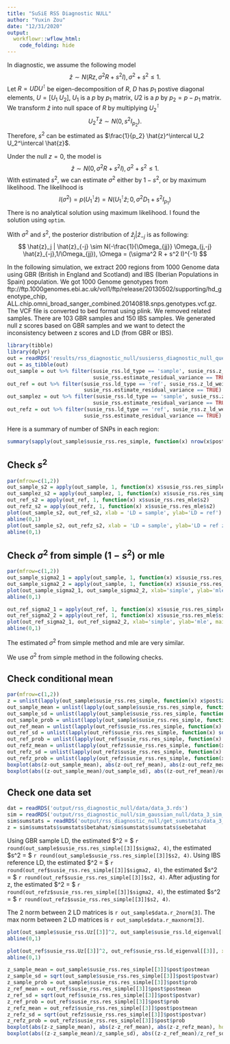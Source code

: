```yaml
---
title: "SuSiE RSS Diagnostic NULL"
author: "Yuxin Zou"
date: "12/31/2020"
output: 
  workflowr::wflow_html:
    code_folding: hide
---
```


In diagnostic, we assume the following model
$$
\hat{z} \sim N(Rz, \sigma^2 R + s^2 I), \sigma^2 + s^2 \leq 1.
$$
Let $R = U D U^\intercal$ be eigen-decomposition of $R$, $D$ has $p_1$ postive diagonal elements, $U = [U_1 \ U_2]$, $U_1$ is a $p$ by $p_1$ matrix, $U2$ is a $p$ by $p_2=p-p_1$ matrix. We transform $\hat{z}$ into null space of $R$ by multiplying $U_2^\intercal$
$$
U_2^T \hat{z} \sim N(0, s^2 I_{p_2}).
$$
Therefore, $s^2$ can be estimated as $\frac{1}{p_2} \hat{z}^\intercal U_2 U_2^\intercal \hat{z}$.

Under the null $z = 0$, the model is
$$
\hat{z} \sim N(0, \sigma^2 R + s^2 I), \sigma^2 + s^2 \leq 1.
$$
With estimated $s^2$, we can estimate $\sigma^2$ either by $1-s^2$, or by maximum likelihood. The likelihood is 
$$
l(\sigma^2) = p(U_1^\intercal \hat{z}) = N(U_1^\intercal \hat{z}; 0, \sigma^2 D_1 + s^2 I_{p_1})
$$
There is no analytical solution using maximum likelihood. I found the solution using `optim`.

With $\sigma^2$ and $s^2$, the posterior distribution of $\hat{z}_j | \hat{z}_{-j}$ is as following:
$$
\hat{z}_j | \hat{z}_{-j} \sim N(-\frac{1}{\Omega_{jj}} \Omega_{j,-j} \hat{z}_{-j},1/\Omega_{jj}), \Omega = (\sigma^2 R + s^2 I)^{-1}
$$

In the following simulation, we extract 200 regions from 1000 Genome data using GBR (British in England and Scotland) and IBS (Iberian Populations in Spain) population. We got 1000 Genome genotypes from ftp://ftp.1000genomes.ebi.ac.uk/vol1/ftp/release/20130502/supporting/hd_genotype_chip, ALL.chip.omni_broad_sanger_combined.20140818.snps.genotypes.vcf.gz. The VCF file is converted to bed format using plink. We removed related samples. There are 103 GBR samples and 150 IBS samples. We generated null z scores based on GBR samples and we want to detect the inconsistency between z scores and LD (from GBR or IBS). 

```r
library(tibble)
library(dplyr)
out = readRDS('results/rss_diagnostic_null/susierss_diagnostic_null_query.rds')
out = as_tibble(out)
out_sample = out %>% filter(susie_rss.ld_type == 'sample', susie_rss.z_ld_weight == 0, 
                            susie_rss.estimate_residual_variance == TRUE)
out_ref = out %>% filter(susie_rss.ld_type == 'ref', susie_rss.z_ld_weight == 0,
                         susie_rss.estimate_residual_variance == TRUE)
out_samplez = out %>% filter(susie_rss.ld_type == 'sample', susie_rss.z_ld_weight == 0.0066667, 
                            susie_rss.estimate_residual_variance == TRUE)
out_refz = out %>% filter(susie_rss.ld_type == 'ref', susie_rss.z_ld_weight == 0.0066667,
                         susie_rss.estimate_residual_variance == TRUE)
```

Here is a summary of number of SNPs in each region:
```r
summary(sapply(out_sample$susie_rss.res_simple, function(x) nrow(x$post)))
```

## Check $s^2$

```r
par(mfrow=c(1,2))
out_sample_s2 = apply(out_sample, 1, function(x) x$susie_rss.res_simple$s2)
out_samplez_s2 = apply(out_samplez, 1, function(x) x$susie_rss.res_simple$s2)
out_ref_s2 = apply(out_ref, 1, function(x) x$susie_rss.res_mle$s2)
out_refz_s2 = apply(out_refz, 1, function(x) x$susie_rss.res_mle$s2)
plot(out_sample_s2, out_ref_s2, xlab = 'LD = sample', ylab='LD = ref')
abline(0,1)
plot(out_sample_s2, out_refz_s2, xlab = 'LD = sample', ylab='LD = ref z')
abline(0,1)
```

## Check $\sigma^2$ from simple ($1-s^2$) or mle

```r
par(mfrow=c(1,2))
out_sample_sigma2_1 = apply(out_sample, 1, function(x) x$susie_rss.res_simple$sigma2)
out_sample_sigma2_2 = apply(out_sample, 1, function(x) x$susie_rss.res_mle$sigma2)
plot(out_sample_sigma2_1, out_sample_sigma2_2, xlab='simple', ylab='mle', main='sample')
abline(0,1)

out_ref_sigma2_1 = apply(out_ref, 1, function(x) x$susie_rss.res_simple$sigma2)
out_ref_sigma2_2 = apply(out_ref, 1, function(x) x$susie_rss.res_mle$sigma2)
plot(out_ref_sigma2_1, out_ref_sigma2_2, xlab='simple', ylab='mle', main='ref')
abline(0,1)
```
The estimated $\sigma^2$ from simple method and mle are very similar.

We use $\sigma^2$ from simple method in the following checks.

## Check conditional mean

```r
par(mfrow=c(1,2))
z = unlist(lapply(out_sample$susie_rss.res_simple, function(x) x$post$z))
out_sample_mean = unlist(lapply(out_sample$susie_rss.res_simple, function(x) x$post$postmean))
out_sample_sd = unlist(lapply(out_sample$susie_rss.res_simple, function(x) sqrt(x$post$postvar)))
out_sample_prob = unlist(lapply(out_sample$susie_rss.res_simple, function(x) x$post$prob))
out_ref_mean = unlist(lapply(out_ref$susie_rss.res_simple, function(x) x$post$postmean))
out_ref_sd = unlist(lapply(out_ref$susie_rss.res_simple, function(x) sqrt(x$post$postvar)))
out_ref_prob = unlist(lapply(out_ref$susie_rss.res_simple, function(x) x$post$prob))
out_refz_mean = unlist(lapply(out_refz$susie_rss.res_simple, function(x) x$post$postmean))
out_refz_sd = unlist(lapply(out_refz$susie_rss.res_simple, function(x) sqrt(x$post$postvar)))
out_refz_prob = unlist(lapply(out_refz$susie_rss.res_simple, function(x) x$post$prob))
boxplot(abs(z-out_sample_mean), abs(z-out_ref_mean), abs(z-out_refz_mean), horizontal = TRUE, names=c('sample', 'ref', 'ref z'), main='Difference between z and conditional mean', cex.main=0.8)
boxplot(abs((z-out_sample_mean)/out_sample_sd), abs((z-out_ref_mean)/out_ref_sd), abs((z-out_refz_mean)/out_refz_sd), horizontal = TRUE, names=c('sample', 'ref', 'ref z'), main='Standardized difference between z and conditional mean', cex.main=0.8)
```

## Check one data set

```r
dat = readRDS('output/rss_diagnostic_null/data/data_3.rds')
sim = readRDS('output/rss_diagnostic_null/sim_gaussian_null/data_3_sim_gaussian_null_1.rds')
sim$sumstats = readRDS('output/rss_diagnostic_null/get_sumstats/data_3_sim_gaussian_null_1_get_sumstats_1.rds')
z = sim$sumstats$sumstats$betahat/sim$sumstats$sumstats$sebetahat
```

Using GBR sample LD, the estimated $\sigma^2 = $ `r round(out_sample$susie_rss.res_simple[[3]]$sigma2, 4)`, the estimated $s^2 = $ `r round(out_sample$susie_rss.res_simple[[3]]$s2, 4)`. Using IBS reference LD, the estimated $\sigma^2 = $ `r round(out_ref$susie_rss.res_simple[[3]]$sigma2, 4)`, the estimated $s^2 = $ `r round(out_ref$susie_rss.res_simple[[3]]$s2, 4)`. After adjusting for z, the estimated $\sigma^2 = $ `r round(out_refz$susie_rss.res_simple[[3]]$sigma2, 4)`, the estimated $s^2 = $ `r round(out_refz$susie_rss.res_simple[[3]]$s2, 4)`.

The 2 norm between 2 LD matrices is `r out_sample$data.r_2norm[3]`. The max norm between 2 LD matrices is `r out_sample$data.r_maxnorm[3]`.

```r
plot(out_sample$susie_rss.Uz[[3]]^2, out_sample$susie_rss.ld_eigenval[[3]], xlab = 'U^T z', ylab = 'D', main='LD = GBR sample')
abline(0,1)
```

```r
plot(out_ref$susie_rss.Uz[[3]]^2, out_ref$susie_rss.ld_eigenval[[3]], xlab = 'U^T z', ylab = 'D', main='LD = IBS ref')
abline(0,1)
```

```r
z_sample_mean = out_sample$susie_rss.res_simple[[3]]$post$postmean
z_sample_sd = sqrt(out_sample$susie_rss.res_simple[[3]]$post$postvar)
z_sample_prob = out_sample$susie_rss.res_simple[[3]]$post$prob
z_ref_mean = out_ref$susie_rss.res_simple[[3]]$post$postmean
z_ref_sd = sqrt(out_ref$susie_rss.res_simple[[3]]$post$postvar)
z_ref_prob = out_ref$susie_rss.res_simple[[3]]$post$prob
z_refz_mean = out_refz$susie_rss.res_simple[[3]]$post$postmean
z_refz_sd = sqrt(out_refz$susie_rss.res_simple[[3]]$post$postvar)
z_refz_prob = out_refz$susie_rss.res_simple[[3]]$post$prob
boxplot(abs(z-z_sample_mean), abs(z-z_ref_mean), abs(z-z_refz_mean), horizontal = TRUE, names=c('sample', 'ref', 'ref z'), main='Difference between z and conditional mean')
boxplot(abs((z-z_sample_mean)/z_sample_sd), abs((z-z_ref_mean)/z_ref_sd), abs((z-z_refz_mean)/z_refz_sd), horizontal = TRUE, names=c('sample', 'ref', 'ref z'), main='Standardized difference between z and conditional mean')
```


